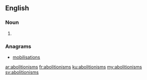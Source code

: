 ==English==

===Noun===
{{head|en|plural}}

# {{plural of|abolitionism|lang=en}}

===Anagrams===
* [[mobilisations#English|mobilisations]]

[[ar:abolitionisms]]
[[fr:abolitionisms]]
[[ku:abolitionisms]]
[[my:abolitionisms]]
[[sv:abolitionisms]]
